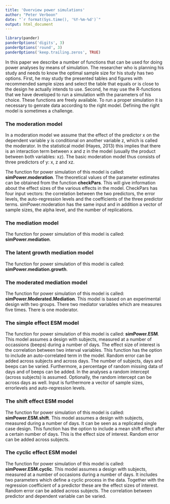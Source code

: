 ```yaml
---
title: 'Overview power simulations'
author: "Peter Verboon"
date: "`r format(Sys.time(), '%Y-%m-%d')`"
output: html_document
---
```


```r
library(pander)
panderOptions('digits', 3)
panderOptions('round', 3)
panderOptions('keep.trailing.zeros', TRUE)
```

In this paper we describe a number of functions that can be used for doing power analyses by means of simulation.
The researcher who is planning his study and needs to know the optimal sample size for his study has two options. First, he may study the presented tables and figures with recommended sample sizes and select the table that equals or is close to the design he actually intends to use.  Second, he may use the R-functions that we have developed to run a simulation with the parameters of his choice. These functions are freely available.
To run a proper simulation it is necessary to genrate data according to the right model.
Defining the right model is sometimes a challenge.


### The moderation model 

In a moderation model we assume that the effect of the predictor x on the dependent variable y is conditional on another variable z, which is called the moderator. In the statistical model (Hayes, 2013) this implies that there is an interaction term between x and z in the model (usually the product between both variables: xz). The basic moderation model thus consists of three predictors of y: x, z and xz. 

The function for power simulation of this model is called: **simPower.moderation**.
The theoretical values of the parameter estimates can be obtained from the function **checkPars**. This will give information about the effect sizes of the various effects in the model.
CheckPars has four input vectors: the correlation between the two predictors, the error levels, the auto-regression levels and the coefficients of the three predictor terms.
simPower.moderation has the same input and in addition a vector of sample sizes, the alpha level, and the number of replications.


### The mediation model 
The function for power simulation of this model is called: **simPower.mediation**.



### The latent growth mediation model
The function for power simulation of this model is called: **simPower.mediation.growth**.

### The moderated mediation model
The function for power simulation of this model is called: **simPower.Moderated.Mediation**.
This model is based on an experimental design with two groups. There two mediator variables which are measures five times. There is one moderator.

### The simple effect ESM model
The function for power simulation of this model is called: **simPower.ESM**.
This model assumes a design with subjects, measured at a number of occassions (beeps) during a number of days. The effect size of interest is the correlation between two interval variables. This function has the option to include an auto-correlated term in the model. Random error can be added across subjects and across days.
The number of subjects, days and beeps can be varied. Furthermore, a percentage of random missing data of days and of beeps can be added.
In the analyses a random intercept (across subjects) is assumed. Optionally, the random intercept can be across days as well.
Input is furthermore a vector of sample sizes, errorlevels and auto-regression levels.


### The shift effect ESM model
The function for power simulation of this model is called: **simPower.ESM.shift**.
This model assumes a design with subjects, measured during a number of days. It can be seen as a replicated single case design. This function has the option to include a mean shift effect after a certain number of days. This is the effect size of interest. Random error can be added across subjects.


### The cyclic effect ESM model
The function for power simulation of this model is called: **simPower.ESM.cyclic**.
This model assumes a design with subjects, measured at a number of occasions during a number of days. It includes two parameters which define a cyclic process in the data. Together with the regression coefficient of a predictor these are the effect sizes of interest. Random error can be added across subjects. The correlation between predictor and dependent variable can be varied.



